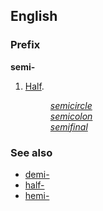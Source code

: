 ==English==
===Prefix===
'''semi-'''

#[[Half]].
#:''[[semicircle]]''
#:''[[semicolon]]''
#:''[[semifinal]]'' <!--what is the sense of "semi-" in this word?-->

===See also===
*[[demi-]]
*[[half-]]
*[[hemi-]]